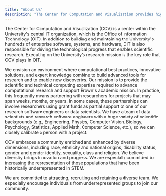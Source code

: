 ```yaml
---
title: "About Us"
description: "The Center for Computation and Visualization provides high-performance computing and visualization services to the Brown community. We also collaborate with researchers on projects across vast range of disciplines."
---
```


<SectionHeader title="Office of Information Technology" />

The Center for Computation and Visualization (CCV) is a center within the University's central IT organization, which is the Office of Information Technology (OIT). In addition to building and maintaining the University's hundreds of enterprise software, systems, and hardware, OIT is also responsible for driving the technological progress that enables scientific research. Executing on the University's research mission is the key role that CCV plays in OIT.

<SectionHeader title="Our Mission" />

We envision an environment where computational best practices, innovative solutions, and expert knowledge combine to build advanced tools for research and to enable new discoveries. Our mission is to provide the scientific and technical computing expertise required to advance computational research and support Brown's academic mission. In practice, this frequently means partnering with researchers for projects that may span weeks, months, or years. In some cases, these partnerships can involve researchers using grant funds as partial support of one of our research software engineers or data scientists. We have a team of data scientists and research software engineers with a huge variety of scientific backgrounds (e.g., Engineering, Physics, Computer Vision, Biology, Psychology, Statistics, Applied Math, Computer Science, etc.), so we can closely calibrate a person with a project.

<SectionHeader title="Diversity Statement" />

CCV embraces a community enriched and enhanced by diverse dimensions, including race, ethnicity and national origins, disability status, gender and gender identity, sexuality, class and religion. We believe diversity brings innovation and progress. We are especially committed to increasing the representation of those populations that have been historically underrepresented in STEM.  

We are committed to attracting, recruiting and retaining a diverse team. We especially encourage individuals from underrepresented groups to join our community.  